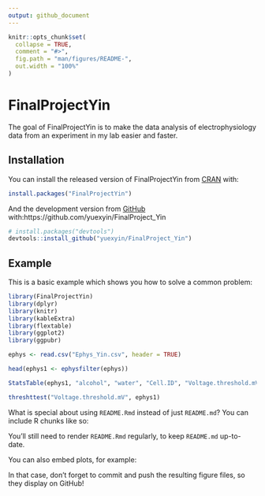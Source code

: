 ```yaml
---
output: github_document
---
```


<!-- README.md is generated from README.Rmd. Please edit that file -->

```r
knitr::opts_chunk$set(
  collapse = TRUE,
  comment = "#>",
  fig.path = "man/figures/README-",
  out.width = "100%"
)
```

# FinalProjectYin

<!-- badges: start -->
<!-- badges: end -->

The goal of FinalProjectYin is to make the data analysis of electrophysiology 
    data from an experiment in my lab easier and faster.

## Installation

You can install the released version of FinalProjectYin from [CRAN](https://CRAN.R-project.org) with:

``` r
install.packages("FinalProjectYin")
```

And the development version from [GitHub](https://github.com/) with:https://github.com/yuexyin/FinalProject_Yin

``` r
# install.packages("devtools")
devtools::install_github("yuexyin/FinalProject_Yin")
```
## Example

This is a basic example which shows you how to solve a common problem:

```r
library(FinalProjectYin)
library(dplyr)
library(knitr)
library(kableExtra)
library(flextable)
library(ggplot2)
library(ggpubr)
```

```r
ephys <- read.csv("Ephys_Yin.csv", header = TRUE)
```

```r
head(ephys1 <- ephysfilter(ephys))
```

```r
StatsTable(ephys1, "alcohol", "water", "Cell.ID", "Voltage.threshold.mV")
```

```r
threshttest("Voltage.threshold.mV", ephys1)
```
What is special about using `README.Rmd` instead of just `README.md`? You can include R chunks like so:

You'll still need to render `README.Rmd` regularly, to keep `README.md` up-to-date.

You can also embed plots, for example:

In that case, don't forget to commit and push the resulting figure files, so they display on GitHub!

